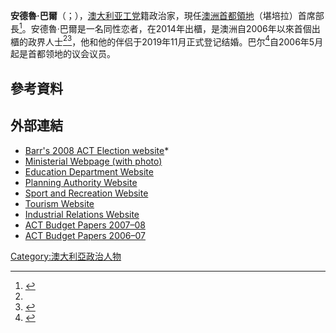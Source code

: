 {{Infobox officeholder
| honorific-prefix = 
| name             = 安德鲁·巴尔<br>Andrew Barr
| honorific-suffix =  MLA 
| image            =  AndrewBarrportrait_(cropped).jpg
| office           = 第7任[[澳大利亚首都领地|首都领地]]首席部长
| predecessor      = [[琪提·加拉格|琪提·加拉格]]
| successor        = 
| term_start       = 2014年12月11日
| term_end         = 
| deputy           = Simon Corbell <br /> Yvette Berry
| birthname        = 安德鲁·詹姆斯·巴尔<br>Andrew James Barr
| birth_date       = {{Birth date and age|1973|4|29|df=yes}}
| birth_place      = [[澳大利亚|澳大利亚]][[新南威尔士州|新南威尔士州]]Lismore
| death_date       = 
| death_place      = 
| nationality      = 
| spouse           = Anthony Toms
| party            = [[澳大利亚工党|澳大利亚工党]]
| relations        = 
| children         = 
| residence        =
| alma_mater       = [[澳大利亚国立大学|澳大利亚国立大学]]
| occupation       = 
| profession       = 
| religion         =
| signature        =
| website          = 
| footnotes        =
}}

'''安德魯·巴爾'''（{{lang-en|Andrew Barr}}；{{bd|1973年4月29日}}），[[澳大利亚|澳大利亚]][[澳大利亚工党|工党]]籍政治家，現任[[澳洲首都領地|澳洲首都領地]]（堪培拉）首席部長<ref name="abcnews_chief_minister">{{cite news|url=http://www.abc.net.au/news/2014-12-11/andrew-barr-elected-act-chief-minister/5959984|title=Andrew Barr elected ACT Chief Minister, seventh in history|work=[[ABC_News_(Australia)|ABC News]]|location=Australia|date=11 December 2014|accessdate=11 December 2014|archive-date=2018-01-15|archive-url=https://web.archive.org/web/20180115211020/http://www.abc.net.au/news/2014-12-11/andrew-barr-elected-act-chief-minister/5959984|dead-url=no}}</ref>。安德魯·巴爾是一名同性恋者，在2014年出櫃，是澳洲自2006年以來首個出櫃的政界人士<ref name="abcnews_chief_minister"/><ref>{{cite news|title=Andrew pops the question|first=Jorian|last=Gardner|newspaper=CityNews|edition=Canberra|volume=15|number=40|page=3|date=15–21 October 2009|url=|quotation=''Openly gay Minister Andrew Barr will enter into a civil union with partner Anthony Toms next month, just as the ACT Legislative assembly attempts another run at putting forward same-sex partnerships legislation similar to that recently passed in Tasmania.''|accessdate=}}</ref>，他和他的伴侣于2019年11月正式登记结婚。巴尔<ref>{{cite web |title=Andrew BARR |url=https://www.parliament.act.gov.au/members/ninth-assembly-members/kurrajong/barr-andrew2 |website=ACT LEGISLATIVE ASSEMBLY |accessdate=2019-12-25 |archive-date=2020-11-26 |archive-url=https://web.archive.org/web/20201126201916/https://www.parliament.act.gov.au/members/ninth-assembly-members/kurrajong/barr-andrew2 |dead-url=no }}</ref>自2006年5月起是首都领地的议会议员。

==參考資料==
{{reflist}}
==外部連結==
* [http://www.andrewbarr.com.au Barr's 2008 ACT Election website]* {{Webarchive|url=http://pandora.nla.gov.au/pan/44310/20041015/www.andrewbarr.com.au/ |date=2004-10-15 }}
* [http://www.chiefminister.act.gov.au/minister_media.asp?section=56 Ministerial Webpage (with photo)] {{Wayback|url=http://www.chiefminister.act.gov.au/minister_media.asp?section=56 |date=20080508060853 }}
* [https://web.archive.org/web/20071010090034/http://www.det.act.gov.au/index.htm Education Department Website]
* [http://www.actpla.act.gov.au/ Planning Authority Website] {{Wayback|url=http://www.actpla.act.gov.au/ |date=20141018033355 }}
* [http://www.tams.act.gov.au/play/sport_and_recreation Sport and Recreation Website] {{Wayback|url=http://www.tams.act.gov.au/play/sport_and_recreation |date=20071011035018 }}
* [http://www.tams.act.gov.au/play/tourism Tourism Website] {{Wayback|url=http://www.tams.act.gov.au/play/tourism |date=20081015214356 }}
* [https://web.archive.org/web/20070829044114/http://www.psm.act.gov.au/ Industrial Relations Website]
* [http://www.treasury.act.gov.au/budget/budget_2007/html/press.htm ACT Budget Papers 2007–08] {{Wayback|url=http://www.treasury.act.gov.au/budget/budget_2007/html/press.htm |date=20160304071407 }}
* [http://www.treasury.act.gov.au/budget/budget_2006/html/press.htm ACT Budget Papers 2006–07] {{Wayback|url=http://www.treasury.act.gov.au/budget/budget_2006/html/press.htm |date=20160304065431 }}
{{澳洲各州及領地政府首腦}}
[[Category:澳大利亞政治人物|Category:澳大利亞政治人物]]